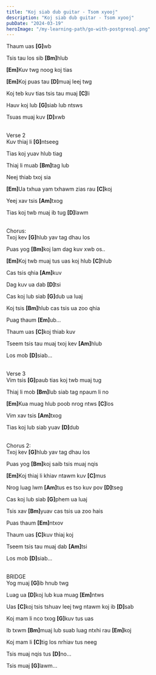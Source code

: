 ```yaml
---
title: "Koj siab dub guitar - Tsom xyooj"
description: "Koj siab dub guitar - Tsom xyooj"
pubDate: "2024-03-19"
heroImage: "/my-learning-path/go-with-postgresql.png"
---
```


Thaum uas <b>[G]</b>wb

Tsis tau los sib <b>[Bm]</b>hlub

<b>[Em]</b>Kuv twg noog koj tias

<b>[Em]</b>Koj puas tau <b>[D]</b>muaj leej twg

Koj teb kuv tias tsis tau muaj <b>[C]</b>li

Hauv koj lub <b>[G]</b>siab lub ntsws

Tsuas muaj kuv <b>[D]</b>xwb

<br />
Verse 2
<br />
Kuv thiaj li <b>[G]</b>ntseeg

Tias koj yuav hlub tiag

Thiaj li muab <b>[Bm]</b>tag lub

Neej thiab txoj sia

<b>[Em]</b>Ua txhua yam txhawm zias rau <b>[C]</b>koj

Yeej xav tsis <b>[Am]</b>txog

Tias koj twb muaj ib tug <b>[D]</b>lawm

<br />
Chorus:
<br />
Txoj kev <b>[G]</b>hlub yav tag dhau los

Puas yog <b>[Bm]</b>koj lam dag kuv xwb os..

<b>[Em]</b>Koj twb muaj tus uas koj hlub <b>[C]</b>hlub

Cas tsis qhia <b>[Am]</b>kuv

Dag kuv ua dab <b>[D]</b>tsi

Cas koj lub siab <b>[G]</b>dub ua luaj

Koj tsis <b>[Bm]</b>hlub cas tsis ua zoo qhia

Puag thaum <b>[Em]</b>ub...

Thaum uas <b>[C]</b>koj thiab kuv

Tseem tsis tau muaj txoj kev <b>[Am]</b>hlub

Los mob <b>[D]</b>siab...

<br />
Verse 3
<br />
Vim tsis <b>[G]</b>paub tias koj twb muaj tug

Thiaj li mob <b>[Bm]</b>lub siab tag npaum li no

<b>[Em]</b>Kua muag hlub poob nrog ntws <b>[C]</b>los

Vim xav tsis <b>[Am]</b>txog

Tias koj lub siab yuav <b>[D]</b>dub

<br />
Chorus 2:
<br />
Txoj kev <b>[G]</b>hlub yav tag dhau los

Puas yog <b>[Bm]</b>koj saib tsis muaj nqis

<b>[Em]</b>Koj thiaj li khiav ntawm kuv <b>[C]</b>mus

Nrog luag lwm <b>[Am]</b>tus es tso kuv pov <b>[D]</b>tseg

Cas koj lub siab <b>[G]</b>phem ua luaj

Tsis xav <b>[Bm]</b>yuav cas tsis ua zoo hais

Puas thaum <b>[Em]</b>ntxov

Thaum uas <b>[C]</b>kuv thiaj koj

Tseem tsis tau muaj dab <b>[Am]</b>tsi

Los mob <b>[D]</b>siab...

<br />
BRIDGE
<br />
Yog muaj <b>[G]</b>ib hnub twg

Luag ua <b>[D]</b>koj lub kua muag <b>[Em]</b>ntws

Uas <b>[C]</b>koj tsis tshuav leej twg ntawm koj ib <b>[D]</b>sab

Koj mam li nco txog <b>[G]</b>kuv tus uas

Ib txwm <b>[Bm]</b>muaj lub suab luag ntxhi rau <b>[Em]</b>koj

Koj mam li <b>[C]</b>tig los nrhiav tus neeg

Tsis muaj nqis tus <b>[D]</b>no...

Tsis muaj <b>[G]</b>lawm...

